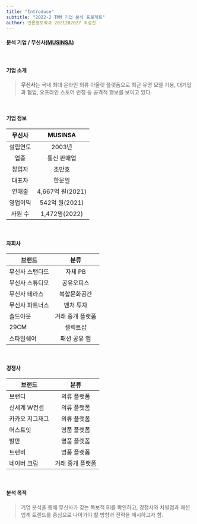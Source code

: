 ```yaml
---
title: "Introduce"
subtitle: "2022-2 TMM 기업 분석 프로젝트"
author: 언론홍보학과 2021202027 최성진
---
```


#### 분석 기업 / 무신사[(MUSINSA)](https://www.musinsa.com/app/)

|
|

#### 기업 소개
> **무신사**는 국내 최대 온라인 의류 아울렛 플랫폼으로 최근 유명 모델 기용, 대기업과 협업, 오프라인 스토어 런칭 등 공격적 행보를 보이고 있다.

|
|

#### 기업 정보
|      무신사     |      MUSINSA     |
|:---------------:|:----------------:|
|     설립연도    |      2003년      |
|       업종      |    통신 판매업   |
|      창업자     |      조만호      |
|      대표자     |      한문일      |
|      연매출     | 4,667억 원(2021) |
|     영업이익    |  542억 원(2021)  |
|      사원 수    |   1,472명(2022)  |

|
|

#### 자회사
|      브랜드     |       분류       |
|-----------------|:----------------:|
| 무신사 스탠다드 |      자체 PB     |
| 무신사 스튜디오 |    공유오피스    |
|  무신사 테라스  |   복합문화공간   |
| 무신사 파트너스 |     벤처 투자    |
|     솔드아웃    | 거래 중개 플랫폼 |
|       29CM      |      셀렉트샵    |
|    스타일쉐어   |   패션 공유 앱   |

|
|

#### 경쟁사
|      브랜드     |       분류       |
|-----------------|:----------------:|
|      브랜디     |    의류 플랫폼   |
|  신세계 W컨셉   |    의류 플랫폼   |
| 카카오 지그재그 |    의류 플랫폼   |
|     머스트잇    |    명품 플랫폼   |
|       발만      |    명품 플랫폼   |
|      트렌비     |    명품 플랫폼   |
|   네이버 크림   | 거래 중개 플랫폼 |

|
|

#### 분석 목적
> 기업 분석을 통해 무신사가 갖는 독보적 BI를 확인하고, 경쟁사와 차별점과 패션 업계 트렌드를 중심으로 나아가야 할 방향과 전략을 제시하고자 함.
